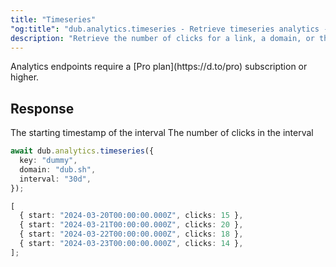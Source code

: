 ```yaml
---
title: "Timeseries"
"og:title": "dub.analytics.timeseries - Retrieve timeseries analytics - TypeScript SDK"
description: "Retrieve the number of clicks for a link, a domain, or the authenticated workspace over a period of time."
---
```



<Note>
  Analytics endpoints require a [Pro plan](https://d.to/pro) subscription or
  higher.
</Note>

<AnalyticsArguments />

## Response

<ResponseField name="start" type="string" required>
  The starting timestamp of the interval
</ResponseField>

<ResponseField name="clicks" type="number" required>
  The number of clicks in the interval
</ResponseField>

<RequestExample>

```typescript
await dub.analytics.timeseries({
  key: "dummy",
  domain: "dub.sh",
  interval: "30d",
});
```

</RequestExample>

<ResponseExample>

```typescript
[
  { start: "2024-03-20T00:00:00.000Z", clicks: 15 },
  { start: "2024-03-21T00:00:00.000Z", clicks: 20 },
  { start: "2024-03-22T00:00:00.000Z", clicks: 18 },
  { start: "2024-03-23T00:00:00.000Z", clicks: 14 },
];
```

</ResponseExample>
